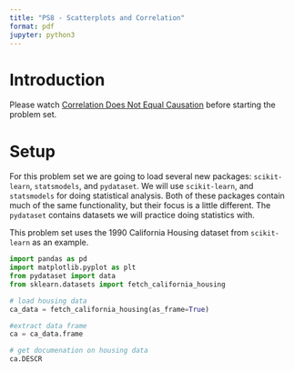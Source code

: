 ```yaml
---
title: "PS8 - Scatterplots and Correlation"
format: pdf
jupyter: python3
---
```


# Introduction

Please watch [Correlation Does Not Equal Causation](https://www.youtube.com/watch?v=GtV-VYdNt_g&list=PL8dPuuaLjXtNM_Y-bUAhblSAdWRnmBUcr&index=9&t=1s) before starting the problem set.

# Setup

For this problem set we are going to load several new packages: `scikit-learn`, `statsmodels`, and `pydataset`.  We will use `scikit-learn`, and `statsmodels` for doing statistical analysis. Both of these packages contain much of the same functionality, but their focus is a little different. The `pydataset` contains datasets we will practice doing statistics with.

This problem set uses the 1990 California Housing dataset from `scikit-learn` as an example. 

```python
import pandas as pd  
import matplotlib.pyplot as plt
from pydataset import data
from sklearn.datasets import fetch_california_housing

# load housing data
ca_data = fetch_california_housing(as_frame=True)

#extract data frame
ca = ca_data.frame

# get documenation on housing data
ca.DESCR

```




```python

```